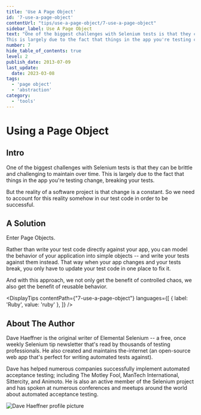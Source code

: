 ```yaml
---
title: 'Use A Page Object'
id: '7-use-a-page-object'
contentUrl: "tips/use-a-page-object/7-use-a-page-object"
sidebar_label: Use A Page Object
text: "One of the biggest challenges with Selenium tests is that they can be brittle and challenging to maintain over time.
This is largely due to the fact that things in the app you're testing change, breaking your tests."
number: 7
hide_table_of_contents: true
level: 2
publish_date: 2013-07-09
last_update:
  date: 2023-03-08
tags:
  - 'page object'
  - 'abstraction'
category:
  - 'tools'
---
```


# Using a Page Object

## Intro

One of the biggest challenges with Selenium tests is that they can be brittle and challenging to maintain over time.
This is largely due to the fact that things in the app you're testing change, breaking your tests.

But the reality of a software project is that change is a constant. So we need to account for this reality somehow
in our test code in order to be successful.

## A Solution

Enter Page Objects.

Rather than write your test code directly against your app, you can model the behavior of your application into
simple objects -- and write your tests against them instead. That way when your app changes and your tests break,
you only have to update your test code in one place to fix it.

And with this approach, we not only get the benefit of controlled chaos, we also get the benefit of reusable behavior.



<DisplayTips contentPath={"7-use-a-page-object"} languages={[
    { label: 'Ruby', value: 'ruby' },
]} />


## About The Author

Dave Haeffner is the original writer of Elemental Selenium -- a free, once weekly Selenium tip newsletter that's read
by thousands of testing professionals. He also created and maintains the-internet (an open-source web app that's
perfect for writing automated tests against).

Dave has helped numerous companies successfully implement automated acceptance testing; including The Motley Fool,
ManTech International, Sittercity, and Animoto. He is also an active member of the Selenium project and has spoken
at numerous conferences and meetups around the world about automated acceptance testing.

![Dave Haeffner profile picture](/img/authors/dave-haeffner.jpeg#author-img 'a title')
